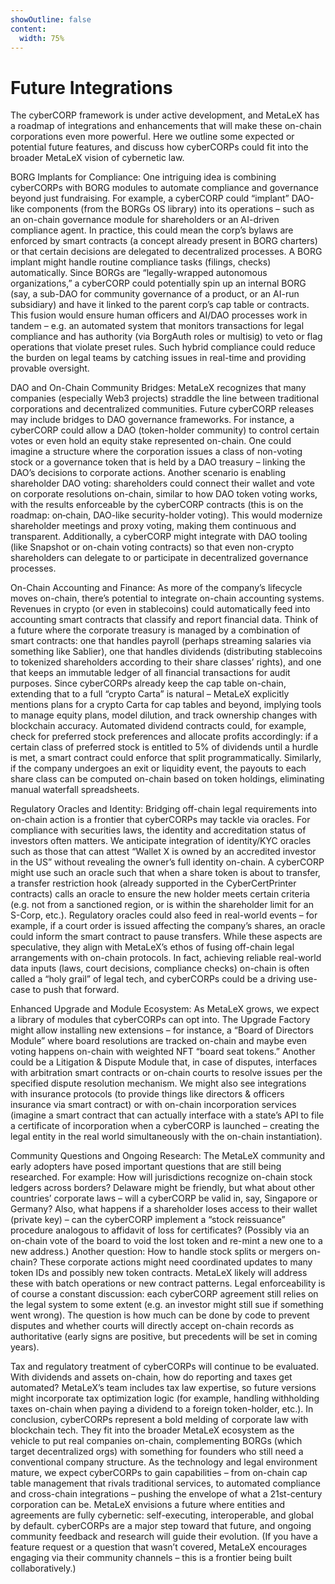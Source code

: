 ```yaml
---
showOutline: false
content:
  width: 75%
---
```


# Future Integrations

The cyberCORP framework is under active development, and MetaLeX has a roadmap of integrations and enhancements that will make these on-chain corporations even more powerful. Here we outline some expected or potential future features, and discuss how cyberCORPs could fit into the broader MetaLeX vision of cybernetic law.

BORG Implants for Compliance: One intriguing idea is combining cyberCORPs with BORG modules to automate compliance and governance beyond just fundraising. For example, a cyberCORP could “implant” DAO-like components (from the BORGs OS library) into its operations – such as an on-chain governance module for shareholders or an AI-driven compliance agent. In practice, this could mean the corp’s bylaws are enforced by smart contracts (a concept already present in BORG charters) or that certain decisions are delegated to decentralized processes. A BORG implant might handle routine compliance tasks (filings, checks) automatically. Since BORGs are “legally-wrapped autonomous organizations,” a cyberCORP could potentially spin up an internal BORG (say, a sub-DAO for community governance of a product, or an AI-run subsidiary) and have it linked to the parent corp’s cap table or contracts. This fusion would ensure human officers and AI/DAO processes work in tandem – e.g. an automated system that monitors transactions for legal compliance and has authority (via BorgAuth roles or multisig) to veto or flag operations that violate preset rules. Such hybrid compliance could reduce the burden on legal teams by catching issues in real-time and providing provable oversight.

DAO and On-Chain Community Bridges: MetaLeX recognizes that many companies (especially Web3 projects) straddle the line between traditional corporations and decentralized communities. Future cyberCORP releases may include bridges to DAO governance frameworks. For instance, a cyberCORP could allow a DAO (token-holder community) to control certain votes or even hold an equity stake represented on-chain. One could imagine a structure where the corporation issues a class of non-voting stock or a governance token that is held by a DAO treasury – linking the DAO’s decisions to corporate actions. Another scenario is enabling shareholder DAO voting: shareholders could connect their wallet and vote on corporate resolutions on-chain, similar to how DAO token voting works, with the results enforceable by the cyberCORP contracts (this is on the roadmap: on‑chain, DAO-like security-holder voting). This would modernize shareholder meetings and proxy voting, making them continuous and transparent. Additionally, a cyberCORP might integrate with DAO tooling (like Snapshot or on-chain voting contracts) so that even non-crypto shareholders can delegate to or participate in decentralized governance processes.

On-Chain Accounting and Finance: As more of the company’s lifecycle moves on-chain, there’s potential to integrate on-chain accounting systems. Revenues in crypto (or even in stablecoins) could automatically feed into accounting smart contracts that classify and report financial data. Think of a future where the corporate treasury is managed by a combination of smart contracts: one that handles payroll (perhaps streaming salaries via something like Sablier), one that handles dividends (distributing stablecoins to tokenized shareholders according to their share classes’ rights), and one that keeps an immutable ledger of all financial transactions for audit purposes. Since cyberCORPs already keep the cap table on-chain, extending that to a full “crypto Carta” is natural – MetaLeX explicitly mentions plans for a crypto Carta for cap tables and beyond, implying tools to manage equity plans, model dilution, and track ownership changes with blockchain accuracy. Automated dividend contracts could, for example, check for preferred stock preferences and allocate profits accordingly: if a certain class of preferred stock is entitled to 5% of dividends until a hurdle is met, a smart contract could enforce that split programmatically. Similarly, if the company undergoes an exit or liquidity event, the payouts to each share class can be computed on-chain based on token holdings, eliminating manual waterfall spreadsheets.

Regulatory Oracles and Identity: Bridging off-chain legal requirements into on-chain action is a frontier that cyberCORPs may tackle via oracles. For compliance with securities laws, the identity and accreditation status of investors often matters. We anticipate integration of identity/KYC oracles such as those that can attest “Wallet X is owned by an accredited investor in the US” without revealing the owner’s full identity on-chain. A cyberCORP might use such an oracle such that when a share token is about to transfer, a transfer restriction hook (already supported in the CyberCertPrinter contracts) calls an oracle to ensure the new holder meets certain criteria (e.g. not from a sanctioned region, or is within the shareholder limit for an S-Corp, etc.). Regulatory oracles could also feed in real-world events – for example, if a court order is issued affecting the company’s shares, an oracle could inform the smart contract to pause transfers. While these aspects are speculative, they align with MetaLeX’s ethos of fusing off-chain legal arrangements with on-chain protocols. In fact, achieving reliable real-world data inputs (laws, court decisions, compliance checks) on-chain is often called a “holy grail” of legal tech, and cyberCORPs could be a driving use-case to push that forward.

Enhanced Upgrade and Module Ecosystem: As MetaLeX grows, we expect a library of modules that cyberCORPs can opt into. The Upgrade Factory might allow installing new extensions – for instance, a “Board of Directors Module” where board resolutions are tracked on-chain and maybe even voting happens on-chain with weighted NFT “board seat tokens.” Another could be a Litigation & Dispute Module that, in case of disputes, interfaces with arbitration smart contracts or on-chain courts to resolve issues per the specified dispute resolution mechanism. We might also see integrations with insurance protocols (to provide things like directors & officers insurance via smart contract) or with on-chain incorporation services (imagine a smart contract that can actually interface with a state’s API to file a certificate of incorporation when a cyberCORP is launched – creating the legal entity in the real world simultaneously with the on-chain instantiation).

Community Questions and Ongoing Research: The MetaLeX community and early adopters have posed important questions that are still being researched. For example: How will jurisdictions recognize on-chain stock ledgers across borders? Delaware might be friendly, but what about other countries’ corporate laws – will a cyberCORP be valid in, say, Singapore or Germany? Also, what happens if a shareholder loses access to their wallet (private key) – can the cyberCORP implement a “stock reissuance” procedure analogous to affidavit of loss for certificates? (Possibly via an on-chain vote of the board to void the lost token and re-mint a new one to a new address.) Another question: How to handle stock splits or mergers on-chain? These corporate actions might need coordinated updates to many token IDs and possibly new token contracts. MetaLeX likely will address these with batch operations or new contract patterns. Legal enforceability is of course a constant discussion: each cyberCORP agreement still relies on the legal system to some extent (e.g. an investor might still sue if something went wrong). The question is how much can be done by code to prevent disputes and whether courts will directly accept on-chain records as authoritative (early signs are positive, but precedents will be set in coming years).

Tax and regulatory treatment of cyberCORPs will continue to be evaluated. With dividends and assets on-chain, how do reporting and taxes get automated? MetaLeX’s team includes tax law expertise, so future versions might incorporate tax optimization logic (for example, handling withholding taxes on-chain when paying a dividend to a foreign token-holder, etc.). In conclusion, cyberCORPs represent a bold melding of corporate law with blockchain tech. They fit into the broader MetaLeX ecosystem as the vehicle to put real companies on-chain, complementing BORGs (which target decentralized orgs) with something for founders who still need a conventional company structure. As the technology and legal environment mature, we expect cyberCORPs to gain capabilities – from on-chain cap table management that rivals traditional services, to automated compliance and cross-chain integrations – pushing the envelope of what a 21st-century corporation can be. MetaLeX envisions a future where entities and agreements are fully cybernetic: self-executing, interoperable, and global by default. cyberCORPs are a major step toward that future, and ongoing community feedback and research will guide their evolution. (If you have a feature request or a question that wasn’t covered, MetaLeX encourages engaging via their community channels – this is a frontier being built collaboratively.)



